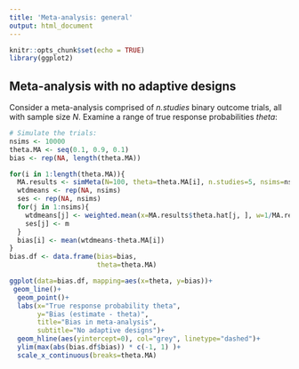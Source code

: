 ```yaml
---
title: 'Meta-analysis: general'
output: html_document
---
```


```r
knitr::opts_chunk$set(echo = TRUE)
library(ggplot2)
```

## Meta-analysis with no adaptive designs

Consider a meta-analysis comprised of _n.studies_ binary outcome trials, all with
sample size _N_. Examine a range of true response probabilities *theta*:

```r
# Simulate the trials:
nsims <- 10000
theta.MA <- seq(0.1, 0.9, 0.1)
bias <- rep(NA, length(theta.MA))

for(i in 1:length(theta.MA)){
  MA.results <- simMeta(N=100, theta=theta.MA[i], n.studies=5, nsims=nsims)
  wtdmeans <- rep(NA, nsims)
  ses <- rep(NA, nsims)
  for(j in 1:nsims){
    wtdmeans[j] <- weighted.mean(x=MA.results$theta.hat[j, ], w=1/MA.results$se[j, ]^2)
    ses[j] <- m
  }
  bias[i] <- mean(wtdmeans-theta.MA[i])
}
bias.df <- data.frame(bias=bias,
                      theta=theta.MA)
```

```r
ggplot(data=bias.df, mapping=aes(x=theta, y=bias))+
 geom_line()+
  geom_point()+
  labs(x="True response probability theta",
       y="Bias (estimate - theta)",
       title="Bias in meta-analysis",
       subtitle="No adaptive designs")+
  geom_hline(aes(yintercept=0), col="grey", linetype="dashed")+
  ylim(max(abs(bias.df$bias)) * c(-1, 1) )+
  scale_x_continuous(breaks=theta.MA)
```


